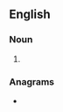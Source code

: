 {{also|Kulaks}}
==English==

===Noun===
{{head|en|noun form}}

# {{plural of|kulak|lang=en}}

===Anagrams===
* {{anagrams|en|a=akklsu|Kuklas|Kulkas}}